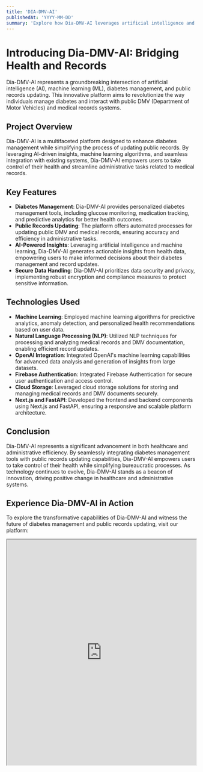 ```yaml
---
title: 'DIA-DMV-AI'
publishedAt: 'YYYY-MM-DD'
summary: 'Explore how Dia-DMV-AI leverages artificial intelligence and machine learning to transform diabetes management and streamline the updating of public DMV and medical records.'
---
```


# Introducing Dia-DMV-AI: Bridging Health and Records

Dia-DMV-AI represents a groundbreaking intersection of artificial intelligence (AI), machine learning (ML), diabetes management, and public records updating. This innovative platform aims to revolutionize the way individuals manage diabetes and interact with public DMV (Department of Motor Vehicles) and medical records systems.

## Project Overview

Dia-DMV-AI is a multifaceted platform designed to enhance diabetes management while simplifying the process of updating public records. By leveraging AI-driven insights, machine learning algorithms, and seamless integration with existing systems, Dia-DMV-AI empowers users to take control of their health and streamline administrative tasks related to medical records.

## Key Features

- **Diabetes Management**: Dia-DMV-AI provides personalized diabetes management tools, including glucose monitoring, medication tracking, and predictive analytics for better health outcomes.
- **Public Records Updating**: The platform offers automated processes for updating public DMV and medical records, ensuring accuracy and efficiency in administrative tasks.
- **AI-Powered Insights**: Leveraging artificial intelligence and machine learning, Dia-DMV-AI generates actionable insights from health data, empowering users to make informed decisions about their diabetes management and record updates.
- **Secure Data Handling**: Dia-DMV-AI prioritizes data security and privacy, implementing robust encryption and compliance measures to protect sensitive information.

## Technologies Used

- **Machine Learning**: Employed machine learning algorithms for predictive analytics, anomaly detection, and personalized health recommendations based on user data.
- **Natural Language Processing (NLP)**: Utilized NLP techniques for processing and analyzing medical records and DMV documentation, enabling efficient record updates.
- **OpenAI Integration**: Integrated OpenAI's machine learning capabilities for advanced data analysis and generation of insights from large datasets.
- **Firebase Authentication**: Integrated Firebase Authentication for secure user authentication and access control.
- **Cloud Storage**: Leveraged cloud storage solutions for storing and managing medical records and DMV documents securely.
- **Next.js and FastAPI**: Developed the frontend and backend components using Next.js and FastAPI, ensuring a responsive and scalable platform architecture.

## Conclusion

Dia-DMV-AI represents a significant advancement in both healthcare and administrative efficiency. By seamlessly integrating diabetes management tools with public records updating capabilities, Dia-DMV-AI empowers users to take control of their health while simplifying bureaucratic processes. As technology continues to evolve, Dia-DMV-AI stands as a beacon of innovation, driving positive change in healthcare and administrative systems.

## Experience Dia-DMV-AI in Action

To explore the transformative capabilities of Dia-DMV-AI and witness the future of diabetes management and public records updating, visit our platform:

<iframe
  src="https://dia-dmv-ai.vercel.app/"
  title="Dia-DMV-AI Platform"
  width="100%"
  height="600"
  style={{ border: 'none' }}
  allowFullScreen
></iframe>
